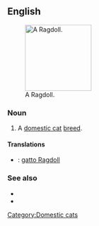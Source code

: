 {{also|ragdoll}}
==English==
[[File:Ragdollparide2.jpg|thumb|right|150px|A Ragdoll.]]
===Noun===
{{en-noun}}

# A [[domestic cat]] [[breed]].

====Translations====
{{checktrans-top}}
* {{ttbc|Italian}}: [[gatto Ragdoll]]
{{trans-mid}}
{{trans-bottom}}

===See also===
*{{pedia|Ragdoll}}
*{{commonslite|Category:Ragdoll}}

[[Category:Domestic cats]]